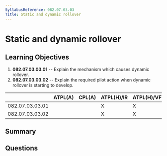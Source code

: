```yaml
---
SyllabusReference: 082.07.03.03
Title: Static and dynamic rollover
---
```


# Static and dynamic rollover

## Learning Objectives

1.  **082.07.03.03.01** -- Explain the mechanism which causes dynamic rollover.
2.  **082.07.03.03.02** -- Explain the required pilot action when dynamic
    rollover is starting to develop.

|                 | ATPL(A) | CPL(A) | ATPL(H)/IR | ATPL(H)/VFR | CPL(H) | IR | CBIR(A) |
| --------------- | ------- | ------ | ---------- | ----------- | ------ | -- | ------- |
| 082.07.03.03.01 |         |        | X          | X           | X      |    |         |
| 082.07.03.03.02 |         |        | X          | X           | X      |    |         |

## Summary

## Questions
